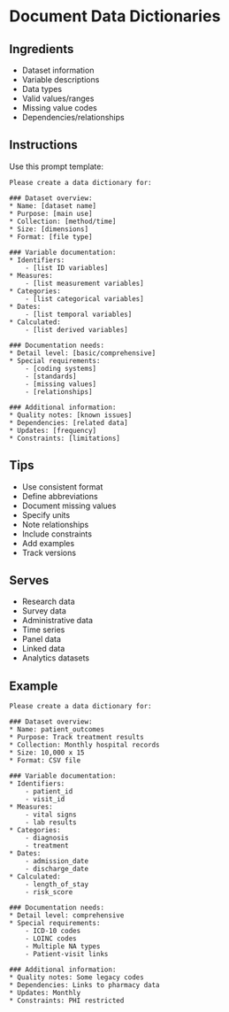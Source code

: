 
# Document Data Dictionaries {#data-dictionary}

## Ingredients

* Dataset information
* Variable descriptions
* Data types
* Valid values/ranges
* Missing value codes
* Dependencies/relationships

## Instructions

Use this prompt template:

````
Please create a data dictionary for:

### Dataset overview:
* Name: [dataset name]
* Purpose: [main use]
* Collection: [method/time]
* Size: [dimensions]
* Format: [file type]

### Variable documentation:
* Identifiers:
    - [list ID variables]
* Measures:
    - [list measurement variables]
* Categories:
    - [list categorical variables]
* Dates:
    - [list temporal variables]
* Calculated:
    - [list derived variables]

### Documentation needs:
* Detail level: [basic/comprehensive]
* Special requirements:
    - [coding systems]
    - [standards]
    - [missing values]
    - [relationships]

### Additional information:
* Quality notes: [known issues]
* Dependencies: [related data]
* Updates: [frequency]
* Constraints: [limitations]
````

## Tips

* Use consistent format
* Define abbreviations
* Document missing values
* Specify units
* Note relationships
* Include constraints
* Add examples
* Track versions

## Serves

* Research data
* Survey data
* Administrative data
* Time series
* Panel data
* Linked data
* Analytics datasets

## Example

````
Please create a data dictionary for:

### Dataset overview:
* Name: patient_outcomes
* Purpose: Track treatment results
* Collection: Monthly hospital records
* Size: 10,000 x 15
* Format: CSV file

### Variable documentation:
* Identifiers:
    - patient_id
    - visit_id
* Measures:
    - vital signs
    - lab results
* Categories:
    - diagnosis
    - treatment
* Dates:
    - admission_date
    - discharge_date
* Calculated:
    - length_of_stay
    - risk_score

### Documentation needs:
* Detail level: comprehensive
* Special requirements:
    - ICD-10 codes
    - LOINC codes
    - Multiple NA types
    - Patient-visit links

### Additional information:
* Quality notes: Some legacy codes
* Dependencies: Links to pharmacy data
* Updates: Monthly
* Constraints: PHI restricted
````

